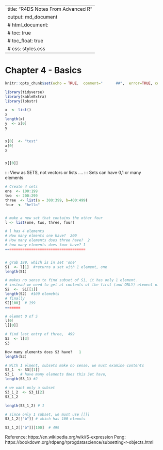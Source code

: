 
---
title: "R4DS Notes From Advanced R"
output: md_document
#  html_document:
#    toc: true
#  	toc_float: true
#    css: styles.css
---


# Chapter 4 - Basics
```r
knitr::opts_chunk$set(echo = TRUE,  comment="      ##",  error=TRUE, collapse=TRUE)

library(tidyverse)
library(kableExtra)
library(lobstr)
```

```r
x  <- list()
x
length(x)
y  <- x[0]
y


x[0]  <- "test"
x[0]
x


x[[0]]
```

::: View as SETS, not vectors or lists ....
::: Sets can have 0,1 or many elements
```r

# Create 4 sets
one  <- 100:199
two  <- 200:299
three  <- list(a = 300:399, b=400:499)
four  <- "hello"


# make a new set that contains the other four
l <- list(one, two, three, four)

# l has 4 elements
# How many elments one have?  200
# How many elements does three have?  2
# how many elements does four have? 1
=====================================


# grab 199, which is in set 'one'
S1  <- l[1]  #returns a set with 1 element, one
length(S1)

# makes no sense to find subset of S1, it has only 1 element.
# instead we need to get at contents of the first (and ONLY) element of S1
S2  <-  S1[[1]]
length(S2)  #100 elemebts
# finally
S2[100]  # 199
=======

# elemnt 0 of S
l[0]
l[[0]]

# find last entry of three,  499
S3  <- l[3]
S3

How many elements does S3 have?   1 
length(S3)

# With 1 elment, subsets make no sense, we must examine contents
S3_1  <- S3[[1]]
S3_1   # have many elements does this Set have,  
length(S3_1) #2

# we want only a subset
S3_1_2  <- S3_1[2]
S3_1_2

length(S3_1_2) # 1

# since only 1 subset, we must use [[]]
S3_1_2[["b"]] # which has 100 elemnts

S3_1_2[["b"]][100]  # 499

```

Reference: https://en.wikipedia.org/wiki/S-expression
Peng: https://bookdown.org/rdpeng/rprogdatascience/subsetting-r-objects.html

